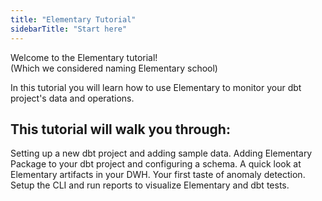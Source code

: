 ```yaml
---
title: "Elementary Tutorial"
sidebarTitle: "Start here"
---
```


Welcome to the Elementary tutorial!<br/>
(Which we considered naming Elementary school)<br/>

In this tutorial you will learn how to use Elementary to monitor your dbt project's data and operations.


## This tutorial will walk you through:

<CardGroup cols={1}>
  <Card title="1. Setting up Your Tutorial Environment" icon="screwdriver-wrench" iconType="duotone" color="#0285c7" href="../tutorial/setup">
  Setting up a new dbt project and adding sample data.
  </Card>
  <Card title="2. Installing Elementary Packages" icon="folder-arrow-down" iconType="duotone" color="#0285c7" href="../tutorial/installing-elementary">
  Adding Elementary Package to your dbt project and configuring a schema.  
  </Card>
  <Card title="3. Viewing and Understanding dbt Artifacts" icon="monitor-waveform" iconType="duotone" color="#16a34a" href="../tutorial/viewing-artifacts">
  A quick look at Elementary artifacts in your DWH.
  </Card>
  <Card title="4. Adding Elementary Tests" icon="list-check" iconType="duotone" color="#dc2626" href="../tutorial/adding-elementary-tests">
  Your first taste of anomaly detection.
  </Card>
  <Card title="5. Generating Elementary Reports with the CLI" icon="browser" iconType="duotone" color="#dc2626" href="../tutorial/running-elementary">
  Setup the CLI and run reports to visualize Elementary and dbt tests.
  </Card>
</CardGroup>